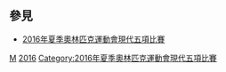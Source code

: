 {{categoryTOC}}

== 參見 ==
* [[2016年夏季奧林匹克運動會現代五項比賽|2016年夏季奧林匹克運動會現代五項比賽]]

[[Category:2016年夏季奧林匹克運動會運動員|M]]
[[Category:各年夏季奧林匹克運動會現代五項運動員|2016]]
[[Category:2016年夏季奧林匹克運動會現代五項比賽|Category:2016年夏季奧林匹克運動會現代五項比賽]]